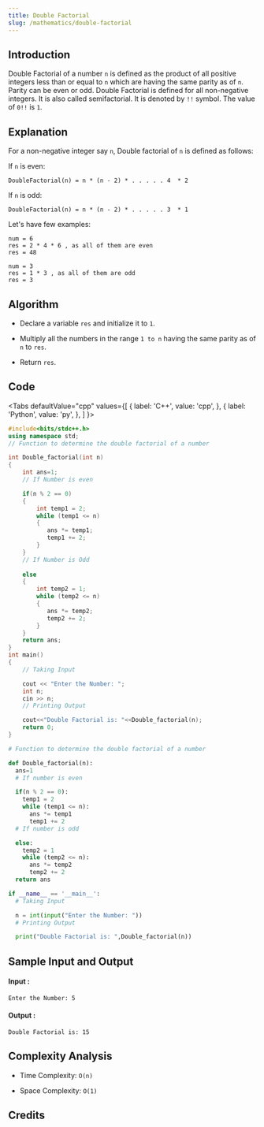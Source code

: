 ```yaml
---
title: Double Factorial
slug: /mathematics/double-factorial
---
```


## Introduction

Double Factorial of a number `n` is defined as the product of all positive integers less than or equal to `n` which are having the same parity as of `n`. Parity can be even or odd. Double Factorial is defined for all non-negative integers. It is also called semifactorial. It is denoted by `!!` symbol. The value of `0!!` is `1`.

## Explanation 

For a non-negative integer say `n`, Double factorial of `n` is defined as follows:

If `n` is even:
```
DoubleFactorial(n) = n * (n - 2) * . . . . . 4  * 2
```

If `n` is odd:
```
DoubleFactorial(n) = n * (n - 2) * . . . . . 3  * 1
```

Let's have few examples: 
```
num = 6
res = 2 * 4 * 6 , as all of them are even
res = 48

num = 3
res = 1 * 3 , as all of them are odd
res = 3
```

## Algorithm

- Declare a variable `res` and initialize it to `1`.

- Multiply all the numbers in the range `1 to n` having the same parity as of `n` to `res`.

- Return `res`.

## Code


<Tabs
  defaultValue="cpp"
  values={[
    { label: 'C++', value: 'cpp', },
    { label: 'Python', value: 'py', },
  ]
}>
<TabItem value="cpp">

```cpp
#include<bits/stdc++.h>
using namespace std;
// Function to determine the double factorial of a number

int Double_factorial(int n) 
{
    int ans=1;
    // If Number is even 

    if(n % 2 == 0)
    {
        int temp1 = 2;
        while (temp1 <= n)
        {   
           ans *= temp1;
           temp1 += 2;
        }
    }
    // If Number is Odd
    
    else
    {
        int temp2 = 1;
        while (temp2 <= n)
        {   
           ans *= temp2;
           temp2 += 2;
        }
    }
    return ans;
} 
int main() 
{
    // Taking Input

    cout << "Enter the Number: ";
    int n;
    cin >> n;
    // Printing Output

    cout<<"Double Factorial is: "<<Double_factorial(n);
    return 0;
}
```
</TabItem>

<TabItem value="py">

```python   
# Function to determine the double factorial of a number

def Double_factorial(n):
  ans=1
  # If number is even

  if(n % 2 == 0):
    temp1 = 2
    while (temp1 <= n):    
      ans *= temp1
      temp1 += 2
  # If number is odd

  else:
    temp2 = 1
    while (temp2 <= n):    
      ans *= temp2
      temp2 += 2
  return ans

if __name__ == '__main__':
  # Taking Input

  n = int(input("Enter the Number: "))
  # Printing Output

  print("Double Factorial is: ",Double_factorial(n))
```
</TabItem>

</Tabs>

## Sample Input and Output

#### Input :

```
Enter the Number: 5
```
#### Output :
```
Double Factorial is: 15
```

## Complexity Analysis

- Time Complexity: `O(n)`

- Space Complexity: `O(1)`

## Credits